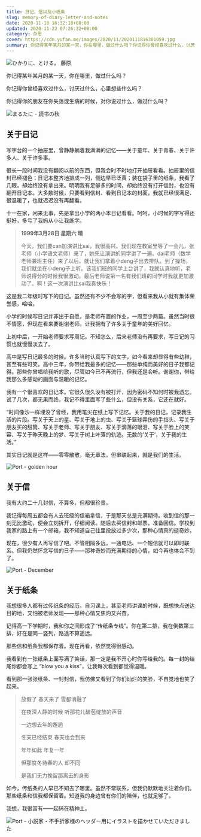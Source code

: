 ```yaml
---
title: 日记、信以及小纸条
slug: memory-of-diary-letter-and-notes
date: 2020-11-18 16:32:18+08:00
updated: 2020-11-22 07:26:32+08:00
category: 杂思
cover: https://cdn.yufan.me/images/2020/11/2020111816301059.jpg
summary: 你记得某年某月的某一天，你在哪里，做过什么吗？你记得你曾经喜欢过什么，讨厌过什么，心里想些什么吗？你记得你的朋友在你失落或生病的时候，对你说过什么，做过什么吗？
---
```


![ひかりに、とける。 藤原](https://cdn.yufan.me/images/2020/11/2020111816314240.jpg)

<MusicPlayer id={2737410750} />

你记得某年某月的某一天，你在哪里，做过什么吗？

你记得你曾经喜欢过什么，讨厌过什么，心里想些什么吗？

你记得你的朋友在你失落或生病的时候，对你说过什么，做过什么吗？

![まるたに - 読书の秋](https://cdn.yufan.me/images/2025/10/2025101220352900.jpg)

## 关于日记

写字台的一个抽屉里，曾静静躺着我满满的记忆——关于童年、关于青春、关于许多人、关于许多事。

很长一段时间我没有翻阅以前的东西，但我会时不时地打开抽屉看看。抽屉里的信封已经褪色；日记本整齐地排成一列，侧边早已泛黄；装在袋子里的纸条，我看了几眼，却始终没有拿出来。明明我有足够多的时间，却始终没有打开信封，也没有翻开日记本。大多数时候，只要看到信封、看到日记本的封面，我就已经很满足、很温暖了，也就迟迟没有再翻看。

十一在家，闲来无事，先是拿出小学的两小本日记看看。呵呵，小时候的字写得还挺好，多亏了我妈从小让我练字。

> **1999年3月28日 星期六 晴**
>
> 今天，我们要can加演讲比sai，我很高兴。我们现在教室里等了一会儿，张老师（小学语文老师）来了，她先让演讲的同学讲了一遍。dai老师（数学老师兼班主任）来了以后，就让我们拿着小deng子出去排队。到了操场，我们就坐在小deng子上听。该我们班的同学上台讲了，我就认真地听，老师说得分的时候我很激动。最后老师说第一名有我们班的同学时我就更加激动了。啊！这一次演讲比sai我真快乐！

这是我二年级时写下的日记。虽然还有不少不会写的字，但看来我从小就有集体荣誉感，哈哈。

小学的时候写日记并非出于自愿，是老师布置的作业，一周至少两篇。虽然当时很不情愿，但现在看来要谢谢老师，让我拥有了许多关于童年的美好回忆。

上初中后，一开始老师要求写周记。不知怎么，后来老师没有再要求，写日记的习惯也就慢慢淡去了。

高中是写日记最多的时候。许多当时认真写下的文字，如今看来却显得有些幼稚，甚至有些可笑。高中三年，你带给我最多的记忆——那些单纯而美好的日子我都记得。那些你曾唱给我听的歌，尽管如今已不再流行，但我还是会听。谢谢你，带给我那么多感动的画面与温暖的记忆。

我有一个很喜欢的日记本。它很久很久没有被打开，因为密码不知何时被我遗忘。试了几次，都无果而终。我记不得里面写了些什么，但没有关系，它还在就好。

“时间像沙一样埋没了曾经，我用笔尖在纸上写下记忆。关于我的日记，记录我生活的片段。写关于天上的星、写关于地上的虫、写关于篮球弄伤的手指头、写关于朋友买的甜筒、写关于老师、写关于朋友、写关于滴落的眼泪、写关于脸上的笑容、写关于昨天晚上的梦、写关于树上叶落的轨迹。无数的‘关于’，关于我的生活。”

其实日记就是这样——零零散散，毫无章法，但串联起来，就是我们的生活。

![Port - golden hour](https://cdn.yufan.me/images/2025/10/2025101220402000.jpg)

## 关于信

我有大约二十几封信，不算多，但都很珍贵。

我记得每周五都会有人去班级的信箱拿信，于是那天总是充满期待。收到信的那一刻无比激动，便会立刻拆开，仔细阅读。随后去买信封和邮票，准备回信。学校到我家的路上有一个邮箱，我不知道自己往里投放过多少次，那种心情真的挺奇妙。

现在，很少有人再写信了吧。不管相隔多远，一通电话、一个短信就可以即时联系。但我仍然怀念写信的日子——那种奇妙而充满期待的心情，如今再也体会不到了。

![Port - December](https://cdn.yufan.me/images/2025/10/2025101220392400.jpg)

## 关于纸条

我想很多人都有过传纸条的经历。自习课上，甚至老师讲课的时候，既想快点送达目的地，又怕被老师发现——那种心情又焦灼又兴奋。

记得高一下学期时，我和你之间形成了“传纸条专线”。你在第二排，我在倒数第三排，好在是同一竖列，路途不算遥远。

那些信和纸条我都保存着。现在再看，依然觉得很感动。

我看到有一张纸条上面写满了笑话，那一定是我不开心时你写给我的。每一封的结尾你都会写上 “blow you a kiss”，让我每次看到都觉得温暖。

看到那一张张纸条、一封封信，我仿佛又看到了你们灿烂的笑脸，不自觉地也笑了起来。

> 放假了 春天来了 雪都消融了
>
> 在夜深人静的时候 听那花儿破苞绽放的声音
>
> 一边想去年的邂逅
>
> 冬天已经结束 春天也会到来
>
> 年年如此 年复一年
>
> 但那度冬待春的人 却不同
>
> 是我们无力挽留那离去的身影

如今，传纸条的人早已不知去了哪里。虽然不常联系，但我仍默默地关注着你们。那些纸条和信我都保留着。知道我的身边曾有你们的陪伴，也就足够了。

我想，我很富有——起码在精神上。

![Port - 小説家・不手折家様のヘッダー用にイラストを描かせていただきました](https://cdn.yufan.me/images/2025/10/2025101220320500.jpg)
